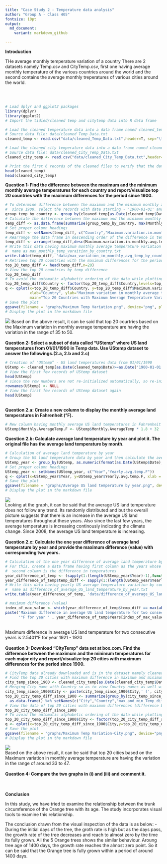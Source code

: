```yaml
---
title: "Case Study 2 - Temperature data analysis"
author: "Group A - Class 405"
fontsize: 10pt
output: 
  md_document:
    variant: markdown_github

---
```


<b>Introduction</b>
<br>
<p>
THe average monthly temperature variation of a country 
There are 2 datasets namely Temp.csv and CityTemp.csv, first one having average monthly temperature of the various countries around the world and the second contains the average monthly treperatures of various cities around the world. 

</p>
<br>
<br>

```r
# Load dplyr and ggplot2 packages
library(dplyr)
library(ggplot2)
# Import the tidied/cleaned temp and citytemp data into R data frame

# Load the cleaned temperature data into a data frame named cleaned_temp 
# Source data file: data/cleaned_Temp_Data.txt
cleaned_temp <- read.csv("data/cleaned_Temp_Data.txt",header=T, sep="\t")

# Load the cleaned city temperature data into a data frame named cleaned_city_temp
# Source data file: data/cleaned_City_Temp_Data.txt
cleaned_city_temp <- read.csv("data/cleaned_City_Temp_Data.txt",header=T, sep="\t")

# Print the first 6 records of the cleaned files to verify that the data loaded correctly
head(cleaned_temp)
head(cleaned_city_temp)

```

<b>Question 1: Find the difference between the maximum and the minimum monthly average temperatures for each country and report/visualize top 20 countries with the maximum differences for the period since 1900.</b>
```r
# To determine difference between the maximum and the minimum monthly average temperatures for each country
#  since 1900, select the records with date starting - '1900-01-01' and group the selected data by country
group_temp_by_country <- group_by(cleaned_temp[as.Date(cleaned_temp$Date)>=as.Date('1900-01-01'),], Country)
# Calculate the difference between the maximum and the minimum monthly average temperatures for each country
temp_diff <- as.data.frame(summarise(group_temp_by_country, max(Monthly.AverageTemp) - min(Monthly.AverageTemp)))
# Set proper column headings
temp_diff <- setNames(temp_diff, c("Country","Maximum.variation.in.monthly.avg.temp.since.1900"))
# Rearrange the data frame in descending order of the difference in temperatures
temp_diff <- arrange(temp_diff,desc(Maximum.variation.in.monthly.avg.temp.since.1900))
# Write this data having maximum monthly average temperature variation by country into the data folder with file 
#  name as max_monthly_temp_varaition_by_country.txt
write.table(temp_diff, 'data/max_variation_in_monthly_avg_temp_by_country.txt', sep = "\t", row.names = FALSE, quote = FALSE)
# Retrieve top 20 countries with the maximum differences for the period since 1900
top_20_temp_diff <- head(temp_diff,n=20) 
# View the top 20 countries by temp difference
top_20_temp_diff
# To avoid the automatic alphabetic ordering of the data while plotting the Country, explicitly specify the order of the data and then plot the graph.
top_20_temp_diff$Country <- factor(top_20_temp_diff$Country,levels=top_20_temp_diff$Country[order(desc(top_20_temp_diff$Maximum.variation.in.monthly.avg.temp.since.1900))])
q <- qplot(x=top_20_temp_diff$Country, y=top_20_temp_diff$Maximum.variation.in.monthly.avg.temp.since.1900,
           xlab="Country", ylab="Maximum variation in monthly average temperature(°C)", 
           main="Top 20 Countries with Maximum Average Temperature Varaition", ylim = c(0,51)) + theme(axis.text.x = element_text(angle = 90, hjust=1, vjust=0.5), plot.title = element_text(hjust = 0.5))
# Save the plot
ggsave(filename = "graphs/Maximum Temp Variation.png", device="png", plot=q)
# Display the plot in the markdown file
```
![](graphs//Maximum Temp Variation.png)
Based on the above result, it can be said that top 20 courtries based on the Maximum variation in monthly average temperature are having the variation in the range of 35 to 50.
<br>
<br>
<b>Question 2: Select a subset of data called “UStemp” where US land temperatures from 01/01/1990 in Temp data. Use UStemp dataset to answer the followings.(2.a, 2.b and 2.c)</b>
```r
# Creation of "UStemp” - US land temperatures data from 01/01/1990
UStemp <- cleaned_temp[as.Date(cleaned_temp$Date)>=as.Date('1900-01-01') & cleaned_temp$Country == 'United States',]
# View the first few records of UStemp dataset
head(UStemp)
# since the row numbers are not re-initialized automatically, so re-initialize the row numbers
rownames(UStemp) <- NULL
# View the first few records of UStemp dataset again
head(UStemp)
```
<br>
<b>Question 2.a: Create a new column to display the monthly average land temperatures in Fahrenheit (°F).</b>
```r
# New column having monthly average US land temperatures in Fahrenheit
UStemp$Monthly.AverageTemp.F <- UStemp$Monthly.AverageTemp * 1.8 + 32
```
<b>Question 2.b: Calculate average land temperature by year and plot it. The original file has the average land temperature by month.</b>
```r
# Calculation of average land temperature by year
# Group the US land temperature data by year and then calculate the average temp for the year
UStemp_year <- group_by(UStemp, as.numeric(format(as.Date(UStemp$Date), '%Y'))) %>% summarize(mean(Monthly.AverageTemp.F))
# Set proper column headings
UStemp_year <- setNames(UStemp_year, c("Year","Yearly.avg.temp.F"))
q <- qplot(x=UStemp_year$Year, y=UStemp_year$Yearly.avg.temp.F, xlab = "Year", ylab="Yearly average Temp(°F)", main="Average US land temperature by year") + scale_x_continuous(breaks = seq(1900,2017, 13),minor_breaks=NULL) + scale_y_continuous(breaks = seq(45,53,0.5),minor_breaks=NULL, limits=c(45,54)) + theme(plot.title = element_text(hjust = 0.5))
# Save the plot
ggsave(filename = "graphs/Average US land temperature by year.png", device="png", plot=q)
# Display the plot in the markdown file
```

![](graphs/Average US land temperature by year.png)
<br>
Looking at the graph, it can be said that the average US land temperature does not follow any trend. Its randomly distributed and but the overall picture suggests that there is an increase in the average US land temperatures throughout these years. Also since the last few years, the average temperature is increasing continously indicating the climate change. Since 2008, the average US land temperature is increasing.
<br>
<br>
<b>Question 2.c: Calculate the one year difference of average land temperature by year and provide the maximum difference (value) with corresponding two years.</b>
```r
# Calculation of the one year difference of average land temperature by year
# For this, create a data frame having first column as the years whose temperature difference is taken (format of 'YYYY - YYYY') and the 
#  second column is the difference in temperatures
year_difference_of_temp <- (sapply(1:(length(UStemp_year$Year)-1),function(x){paste(as.character(UStemp_year$Year[x+1]), '-', as.character(UStemp_year$Year[x]))})) %>% as.data.frame %>% setNames(c("Years"))
year_difference_of_temp$temp_diff <- sapply(1:(length(UStemp_year$Yearly.avg.temp.F)-1), function(x){diff(UStemp_year$Yearly.avg.temp.F[x:(x+1)])})
# Write this data having yearly US average temperature variation by country into the data folder with file 
#  name as difference_of_average_US_land_temperature_by_year.txt
write.table(year_difference_of_temp, 'data/difference_of_average_US_land_temperature_by_year.txt', sep = "\t", row.names = FALSE, quote = FALSE)

# maximum difference (value)
index_of_max_value <- which(year_difference_of_temp$temp_diff == max(abs(year_difference_of_temp$temp_diff)))
paste('Maximum difference in average US land temperature for two consecutive years is ' , abs(year_difference_of_temp$temp_diff[index_of_max_value]), 
      '°F for year ' , year_difference_of_temp$Years[index_of_max_value], sep='')
```
<br>
Maximum difference in average US land temperature for two consecutive years is 2.5401°F for year 1921 - 1920
<br>
<br>
<b>Question 3: Download “CityTemp” data set at box.com. Find the difference between the maximum and the minimum temperatures for each major city and report/visualize top 20 cities with maximum differences for the period since 1900.</b>
```r
# CityTemp data already downloaded and is in the dataset namely cleaned_city_temp
# Find the top 20 cities with maximum difference in maximum and minimum temperatures for the period since 1900
city_temp_since_1900 <- cleaned_city_temp[as.Date(cleaned_city_temp$Date)>=as.Date('1900-01-01'),] 
# Merging City name with Country so as to view Country names as well with the city names.
city_temp_since_1900$City <- paste(city_temp_since_1900$City,' (', city_temp_since_1900$Country, ')' , sep='')
top_20_city_temp_diff_since_1900 <- summarize(group_by(city_temp_since_1900, City,Country),  max(Monthly.AverageTemp) - min(Monthly.AverageTemp)) %>%
  as.data.frame() %>% setNames(c("City","Country","max_and_min_Temp_difference_since_1900")) %>% arrange(desc(max_and_min_Temp_difference_since_1900)) %>% head(n=20)
# View the data of top 20 cities with maximum differences (difference between maximum and the minimum temperatures) for the period since 1900
top_20_city_temp_diff_since_1900
# To avoid the automatic alphabetic ordering of the data while plotting the City, explicitly specify the order of the data and then plot the graph.
top_20_city_temp_diff_since_1900$City <- factor(top_20_city_temp_diff_since_1900$City,levels=top_20_city_temp_diff_since_1900$City[order(desc(top_20_city_temp_diff_since_1900$max_and_min_Temp_difference_since_1900))])
q <- qplot(x=top_20_city_temp_diff_since_1900$City,y=top_20_city_temp_diff_since_1900$max_and_min_Temp_difference_since_1900, xlab="City (Country)", ylab="Difference in Maximum and Minimum Tempeatures since 1900 (°C)", main="Top 20 Cities with Maximum Average Temperature Variation", ylim = c(0,55)) + theme(axis.text.x = element_text(angle = 90,hjust=1, vjust=0.5),plot.title = element_text(hjust = 0.5))
# Save the plot
ggsave(filename = "graphs/Maximum Temp Variation-City.png", device="png", plot=q)
# Display the plot in the markdown file
```
![](graphs/Maximum Temp Variation-City.png)
<br>
Based on the above result, it can be said that top 20 cities based on the Maximum variation in monthly average temperature are having the variation in the range of around 33 to 47.
<br>
<br>
<b>Question 4: Compare the two graphs in (i) and (iii) and comment it.</b>

<br>
<br>
<b>Conclusion</b>
<br>
<p>
In this study, we have tried to examine the relationship between the trunk circumference of the Orange tree with its age. The study incorporates visual tools to examine this relationship.

The conclusion drawn from the visual inspection of the data is as below: -
During the initial days of the tree, the groth rate is high but as the days pass, the growth rate of the tree decreases and reach to almost zero by the time its fully grown. All the 5 Orange trees shows the similar behaviour. Aroung tree age of 1400 days, the growth rate reaches the almost zero point. So it can be said that the Orange tree is fully grown within a period of around 1400 days.
</p>

